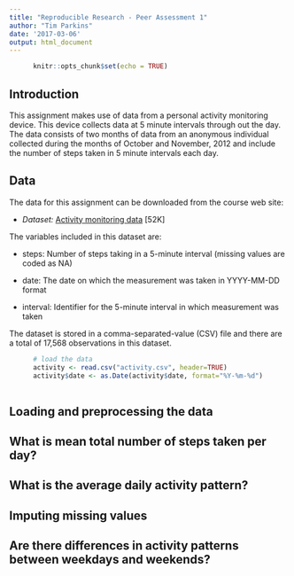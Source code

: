 ```yaml
---
title: "Reproducible Research - Peer Assessment 1"
author: "Tim Parkins"
date: '2017-03-06'
output: html_document
---
```


```r

      knitr::opts_chunk$set(echo = TRUE)

```

## Introduction  

This assignment makes use of data from a personal activity monitoring device. This device collects data at 5 minute intervals through out the day. The data consists of two months of data from an anonymous individual collected during the months of October and November, 2012 and include the number of steps taken in 5 minute intervals each day.

## Data  

The data for this assignment can be downloaded from the course web site:

 - *Dataset:* [Activity monitoring data](https://d396qusza40orc.cloudfront.net/repdata%2Fdata%2Factivity.zip) [52K]  


The variables included in this dataset are:

- steps: Number of steps taking in a 5-minute interval (missing values are coded as NA)

- date: The date on which the measurement was taken in YYYY-MM-DD format

- interval: Identifier for the 5-minute interval in which measurement was taken

The dataset is stored in a comma-separated-value (CSV) file and there are a total of 17,568 observations in this dataset.

```r
      # load the data
      activity <- read.csv("activity.csv", header=TRUE)
      activity$date <- as.Date(activity$date, format="%Y-%m-%d")
      
```

## Loading and preprocessing the data



## What is mean total number of steps taken per day?



## What is the average daily activity pattern?



## Imputing missing values



## Are there differences in activity patterns between weekdays and weekends?
